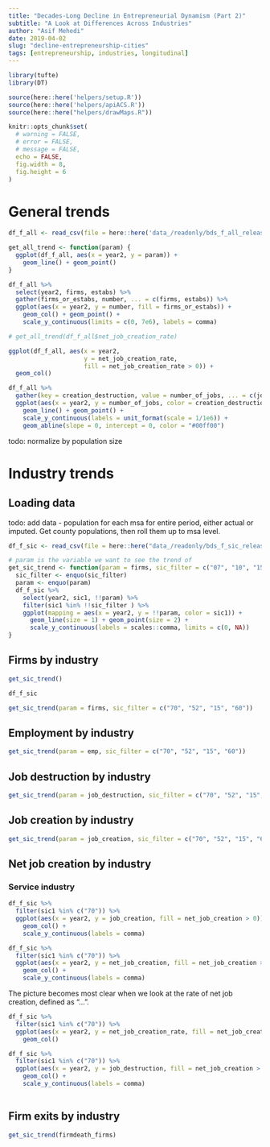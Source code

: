 ---
title: "Decades-Long Decline in Entrepreneurial Dynamism (Part 2)"
subtitle: "A Look at Differences Across Industries"
author: "Asif Mehedi"
date: 2019-04-02
slug: "decline-entrepreneurship-cities"
tags: [entrepreneurship, industries, longitudinal]
---

```{r setup, include=FALSE}
library(tufte)
library(DT)

source(here::here('helpers/setup.R'))
source(here::here('helpers/apiACS.R'))
source(here::here("helpers/drawMaps.R"))

knitr::opts_chunk$set(
  # warning = FALSE,
  # error = FALSE,
  # message = FALSE,
  echo = FALSE,
  fig.width = 8,
  fig.height = 6
)
```

# General trends


```{r}
df_f_all <- read_csv(file = here::here('data_/readonly/bds_f_all_release.csv'))
```

```{r}
get_all_trend <- function(param) {
  ggplot(df_f_all, aes(x = year2, y = param)) + 
    geom_line() + geom_point()
}
```

```{r}
df_f_all %>% 
  select(year2, firms, estabs) %>% 
  gather(firms_or_estabs, number, ... = c(firms, estabs)) %>% 
  ggplot(aes(x = year2, y = number, fill = firms_or_estabs)) + 
    geom_col() + geom_point() + 
    scale_y_continuous(limits = c(0, 7e6), labels = comma)
```

```{r}
# get_all_trend(df_f_all$net_job_creation_rate)

ggplot(df_f_all, aes(x = year2, 
                     y = net_job_creation_rate, 
                     fill = net_job_creation_rate > 0)) + 
  geom_col()
```


```{r}
df_f_all %>% 
  gather(key = creation_destruction, value = number_of_jobs, ... = c(job_creation, job_destruction, net_job_creation)) %>% 
  ggplot(aes(x = year2, y = number_of_jobs, color = creation_destruction)) + 
    geom_line() + geom_point() +
    scale_y_continuous(labels = unit_format(scale = 1/1e6)) +
    geom_abline(slope = 0, intercept = 0, color = "#00ff00")
```

todo: normalize by population size


# Industry trends

## Loading data

todo: add data
  - population for each msa for entire period, either actual or imputed. Get county populations, then roll them up to msa level.

<!-- todo: select the top 3 or 4 sic industries -->

```{r}
df_f_sic <- read_csv(file = here::here("data_/readonly/bds_f_sic_release.csv"))
```

```{r}
# param is the variable we want to see the trend of
get_sic_trend <- function(param = firms, sic_filter = c("07", "10", "15", "20", "40", "50", "52", "60", "70")) {
  sic_filter <- enquo(sic_filter)
  param <- enquo(param)
  df_f_sic %>% 
    select(year2, sic1, !!param) %>% 
    filter(sic1 %in% !!sic_filter ) %>% 
    ggplot(mapping = aes(x = year2, y = !!param, color = sic1)) + 
      geom_line(size = 1) + geom_point(size = 2) +
      scale_y_continuous(labels = scales::comma, limits = c(0, NA))
}
```

## Firms by industry

```{r}
get_sic_trend()

df_f_sic
```


```{r}
get_sic_trend(param = firms, sic_filter = c("70", "52", "15", "60"))
```


## Employment by industry

```{r}
get_sic_trend(param = emp, sic_filter = c("70", "52", "15", "60"))
```


## Job destruction by industry

```{r}
get_sic_trend(param = job_destruction, sic_filter = c("70", "52", "15", "60"))
```

## Job creation by industry

```{r}
get_sic_trend(param = job_creation, sic_filter = c("70", "52", "15", "60"))
```


## Net job creation by industry

### Service industry

```{r}
df_f_sic %>% 
  filter(sic1 %in% c("70")) %>% 
  ggplot(aes(x = year2, y = job_creation, fill = net_job_creation > 0)) +
    geom_col() +
    scale_y_continuous(labels = comma)
```


```{r}
df_f_sic %>% 
  filter(sic1 %in% c("70")) %>% 
  ggplot(aes(x = year2, y = net_job_creation, fill = net_job_creation > 0)) +
    geom_col() +
    scale_y_continuous(labels = comma)
```

The picture becomes most clear when we look at the rate of net job creation, defined as "...".

```{r}
df_f_sic %>% 
  filter(sic1 %in% c("70")) %>% 
  ggplot(aes(x = year2, y = net_job_creation_rate, fill = net_job_creation_rate > 0)) +
    geom_col()
```



```{r}
df_f_sic %>% 
  filter(sic1 %in% c("70")) %>% 
  ggplot(aes(x = year2, y = job_destruction, fill = net_job_creation > 0)) +
    geom_col() +
    scale_y_continuous(labels = comma)
   
```


## Firm exits by industry

```{r}
get_sic_trend(firmdeath_firms)
```

